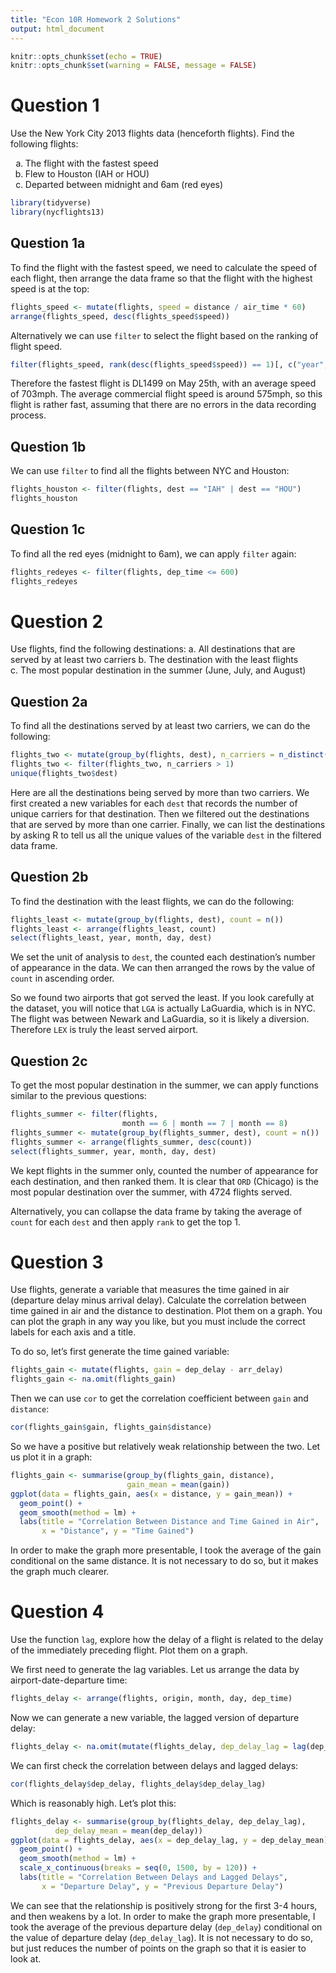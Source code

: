 ```yaml
---
title: "Econ 10R Homework 2 Solutions"
output: html_document
---
```


```r
knitr::opts_chunk$set(echo = TRUE)
knitr::opts_chunk$set(warning = FALSE, message = FALSE) 
```

# Question 1

Use the New York City 2013 flights data (henceforth flights). Find the following flights:

a. The flight with the fastest speed
b. Flew to Houston (IAH or HOU)
c. Departed between midnight and 6am (red eyes)

```r
library(tidyverse)
library(nycflights13)
```


## Question 1a

To find the flight with the fastest speed, we need to calculate the speed of each flight, then arrange the data frame so that the flight with the highest speed is at the top:

```r
flights_speed <- mutate(flights, speed = distance / air_time * 60)
arrange(flights_speed, desc(flights_speed$speed))
```

Alternatively we can use `filter` to select the flight based on the ranking of flight speed.

```r
filter(flights_speed, rank(desc(flights_speed$speed)) == 1)[, c("year", "month", "day", "dest", "carrier", "flight", "speed")]
```

Therefore the fastest flight is DL1499 on May 25th, with an average speed of 703mph. The average commercial flight speed is around 575mph, so this flight is rather fast, assuming that there are no errors in the data recording process.

## Question 1b

We can use `filter` to find all the flights between NYC and Houston:

```r
flights_houston <- filter(flights, dest == "IAH" | dest == "HOU")
flights_houston
```

## Question 1c

To find all the red eyes (midnight to 6am), we can apply `filter` again:

```r
flights_redeyes <- filter(flights, dep_time <= 600)
flights_redeyes
```

# Question 2

Use flights, find the following destinations:
a. All destinations that are served by at least two carriers
b. The destination with the least flights
c. The most popular destination in the summer (June, July, and August)

## Question 2a

To find all the destinations served by at least two carriers, we can do the following:

```r
flights_two <- mutate(group_by(flights, dest), n_carriers = n_distinct(carrier))
flights_two <- filter(flights_two, n_carriers > 1)
unique(flights_two$dest)
```

Here are all the destinations being served by more than two carriers. We first created a new variables for each `dest` that records the number of unique carriers for that destination. Then we filtered out the destinations that are served by more than one carrier. Finally, we can list the destinations by asking R to tell us all the unique values of the variable `dest` in the filtered data frame.

## Question 2b

To find the destination with the least flights, we can do the following:

```r
flights_least <- mutate(group_by(flights, dest), count = n())
flights_least <- arrange(flights_least, count)
select(flights_least, year, month, day, dest)
```

We set the unit of analysis to `dest`, the counted each destination's number of appearance in the data. We can then arranged the rows by the value of `count` in ascending order.

So we found two airports that got served the least. If you look carefully at the dataset, you will notice that `LGA` is actually LaGuardia, which is in NYC. The flight was between Newark and LaGuardia, so it is likely a diversion. Therefore `LEX` is truly the least served airport.

## Question 2c

To get the most popular destination in the summer, we can apply functions similar to the previous questions:

```r
flights_summer <- filter(flights, 
                         month == 6 | month == 7 | month == 8)
flights_summer <- mutate(group_by(flights_summer, dest), count = n())
flights_summer <- arrange(flights_summer, desc(count))
select(flights_summer, year, month, day, dest)
```

We kept flights in the summer only, counted the number of appearance for each destination, and then ranked them. It is clear that `ORD` (Chicago) is the most popular destination over the summer, with 4724 flights served.

Alternatively, you can collapse the data frame by taking the average of `count` for each `dest` and then apply `rank` to get the top 1.

# Question 3

Use flights, generate a variable that measures the time gained in air (departure delay minus arrival delay). Calculate the correlation between time gained in air and the distance to destination. Plot them on a graph. You can plot the graph in any way you like, but you must include the correct labels for each axis and a title.

To do so, let's first generate the time gained variable:

```r
flights_gain <- mutate(flights, gain = dep_delay - arr_delay)
flights_gain <- na.omit(flights_gain)
```

Then we can use `cor` to get the correlation coefficient between `gain` and `distance`:

```r
cor(flights_gain$gain, flights_gain$distance)
```

So we have a positive but relatively weak relationship between the two. Let us plot it in a graph:

```r
flights_gain <- summarise(group_by(flights_gain, distance),
                          gain_mean = mean(gain))
ggplot(data = flights_gain, aes(x = distance, y = gain_mean)) +
  geom_point() +
  geom_smooth(method = lm) +
  labs(title = "Correlation Between Distance and Time Gained in Air",
       x = "Distance", y = "Time Gained")
```

In order to make the graph more presentable, I took the average of the gain conditional on the same distance. It is not necessary to do so, but it makes the graph much clearer.

# Question 4

Use the function `lag`, explore how the delay of a flight is related to the delay of the immediately preceding flight. Plot them on a graph.

We first need to generate the lag variables. Let us arrange the data by airport-date-departure time:

```r
flights_delay <- arrange(flights, origin, month, day, dep_time)
```

Now we can generate a new variable, the lagged version of departure delay:

```r
flights_delay <- na.omit(mutate(flights_delay, dep_delay_lag = lag(dep_delay)))
```

We can first check the correlation between delays and lagged delays:

```r
cor(flights_delay$dep_delay, flights_delay$dep_delay_lag)
```

Which is reasonably high. Let's plot this:

```r
flights_delay <- summarise(group_by(flights_delay, dep_delay_lag),
          dep_delay_mean = mean(dep_delay))
ggplot(data = flights_delay, aes(x = dep_delay_lag, y = dep_delay_mean)) +
  geom_point() +
  geom_smooth(method = lm) +
  scale_x_continuous(breaks = seq(0, 1500, by = 120)) +
  labs(title = "Correlation Between Delays and Lagged Delays",
       x = "Departure Delay", y = "Previous Departure Delay")
```

We can see that the relationship is positively strong for the first 3-4 hours, and then weakens by a lot. In order to make the graph more presentable, I took the average of the previous departure delay (`dep_delay`) conditional on the value of departure delay (`dep_delay_lag`). It is not necessary to do so, but just reduces the number of points on the graph so that it is easier to look at.